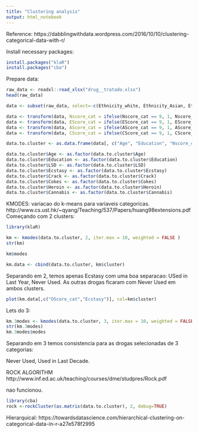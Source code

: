 ```yaml
---
title: "Clustering analysis"
output: html_notebook
---
```


Reference: 
https://dabblingwithdata.wordpress.com/2016/10/10/clustering-categorical-data-with-r/


Install necessary packages: 
```r
install.packages("klaR")
install.packages("cba")

```

Prepare data: 

```r
raw_data <- readxl::read_xlsx("drug__tratado.xlsx")
head(raw_data)

data <- subset(raw_data, select=-c(Ethnicity_white, Ethnicity_Asian, Ethnicity_Black, Ethnicity_Mixed, Ethnicity_Other, age_cat1, age_cat2, age_cat3, age_cat4, age_cat5, age_cat6, Gender_fem, Gender_male, Education_before16, Education_left16, Education_left17, Education_left18, Education_professional, Education_some, Education_university, Education_doctor, Education_masters, Country_usa, Country_uk, Country_other))

data <- transform(data, Nscore_cat = ifelse(Nscore_cat == 9, 1, Nscore_cat))
data <- transform(data, EScore_cat = ifelse(EScore_cat == 9, 1, EScore_cat))
data <- transform(data, AScore_cat = ifelse(AScore_cat == 9, 1, AScore_cat))
data <- transform(data, CScore_cat = ifelse(CScore_cat == 9, 1, CScore_cat))

data.to.cluster <- as.data.frame(data[, c("Age", "Education", "Nscore_cat", "EScore_cat", "AScore_cat", "CScore_cat", "OScore_cat", "LSD", "Ecstasy", "Crack", "Heroin", "Cokes", "Cannabis")])

data.to.cluster$Age <- as.factor(data.to.cluster$Age)
data.to.cluster$Education <- as.factor(data.to.cluster$Education)
data.to.cluster$LSD <- as.factor(data.to.cluster$LSD)
data.to.cluster$Ecstasy <- as.factor(data.to.cluster$Ecstasy)
data.to.cluster$Crack <- as.factor(data.to.cluster$Crack)
data.to.cluster$Cokes <- as.factor(data.to.cluster$Cokes)
data.to.cluster$Heroin <- as.factor(data.to.cluster$Heroin)
data.to.cluster$Cannabis <- as.factor(data.to.cluster$Cannabis)

```

KMODES: variacao do k-means para variaveis categoricas.
http://www.cs.ust.hk/~qyang/Teaching/537/Papers/huang98extensions.pdf
Começando com 2 clusters: 

```r
library(klaR)

km <- kmodes(data.to.cluster, 2, iter.max = 10, weighted = FALSE )
str(km)
```

```r
km$modes

km.data <- cbind(data.to.cluster, km$cluster)
```

Separando em 2, temos apenas Ecstasy com uma boa separacao: USed in Last Year, Never Used. As outras drogas ficaram com Never Used em ambos clusters.

```r
plot(km.data[,c("OScore_cat","Ecstasy")], col=km$cluster)
```

Lets do 3: 

```r
km.3modes <- kmodes(data.to.cluster, 3, iter.max = 10, weighted = FALSE )
str(km.3modes)
km.3modes$modes
```


Separando em 3 temos consistencia para as drogas selecionadas de 3 categorias: 

Never Used, Used in Last Decade. 


ROCK ALGORITHM
http://www.inf.ed.ac.uk/teaching/courses/dme/studpres/Rock.pdf

nao funcionou.

```r
library(cba)
rock <-rockCluster(as.matrix(data.to.cluster), 2, debug=TRUE)
```


Hierarquical: 
https://towardsdatascience.com/hierarchical-clustering-on-categorical-data-in-r-a27e578f2995




